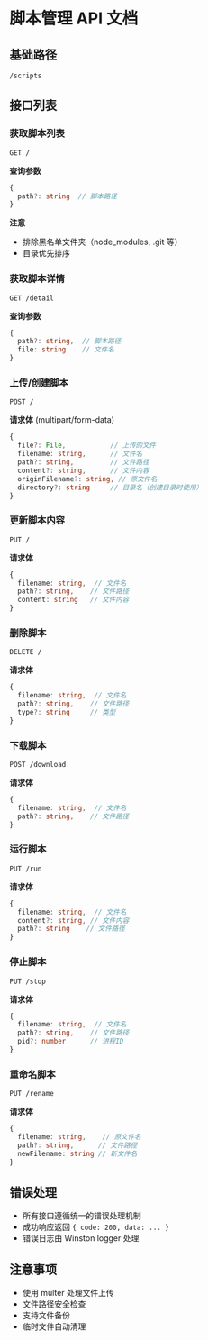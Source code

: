 # 脚本管理 API 文档

## 基础路径
`/scripts`

## 接口列表

### 获取脚本列表
```http
GET /
```

**查询参数**
```typescript
{
  path?: string  // 脚本路径
}
```

**注意**
- 排除黑名单文件夹（node_modules, .git 等）
- 目录优先排序

### 获取脚本详情
```http
GET /detail
```

**查询参数**
```typescript
{
  path?: string,  // 脚本路径
  file: string    // 文件名
}
```

### 上传/创建脚本
```http
POST /
```

**请求体** (multipart/form-data)
```typescript
{
  file?: File,           // 上传的文件
  filename: string,      // 文件名
  path?: string,         // 文件路径
  content?: string,      // 文件内容
  originFilename?: string, // 原文件名
  directory?: string     // 目录名（创建目录时使用）
}
```

### 更新脚本内容
```http
PUT /
```

**请求体**
```typescript
{
  filename: string,  // 文件名
  path?: string,    // 文件路径
  content: string   // 文件内容
}
```

### 删除脚本
```http
DELETE /
```

**请求体**
```typescript
{
  filename: string,  // 文件名
  path?: string,    // 文件路径
  type?: string     // 类型
}
```

### 下载脚本
```http
POST /download
```

**请求体**
```typescript
{
  filename: string,  // 文件名
  path?: string,    // 文件路径
}
```

### 运行脚本
```http
PUT /run
```

**请求体**
```typescript
{
  filename: string,  // 文件名
  content?: string, // 文件内容
  path?: string    // 文件路径
}
```

### 停止脚本
```http
PUT /stop
```

**请求体**
```typescript
{
  filename: string,  // 文件名
  path?: string,    // 文件路径
  pid?: number      // 进程ID
}
```

### 重命名脚本
```http
PUT /rename
```

**请求体**
```typescript
{
  filename: string,    // 原文件名
  path?: string,      // 文件路径
  newFilename: string // 新文件名
}
```

## 错误处理
- 所有接口遵循统一的错误处理机制
- 成功响应返回 `{ code: 200, data: ... }`
- 错误日志由 Winston logger 处理

## 注意事项
- 使用 multer 处理文件上传
- 文件路径安全检查
- 支持文件备份
- 临时文件自动清理